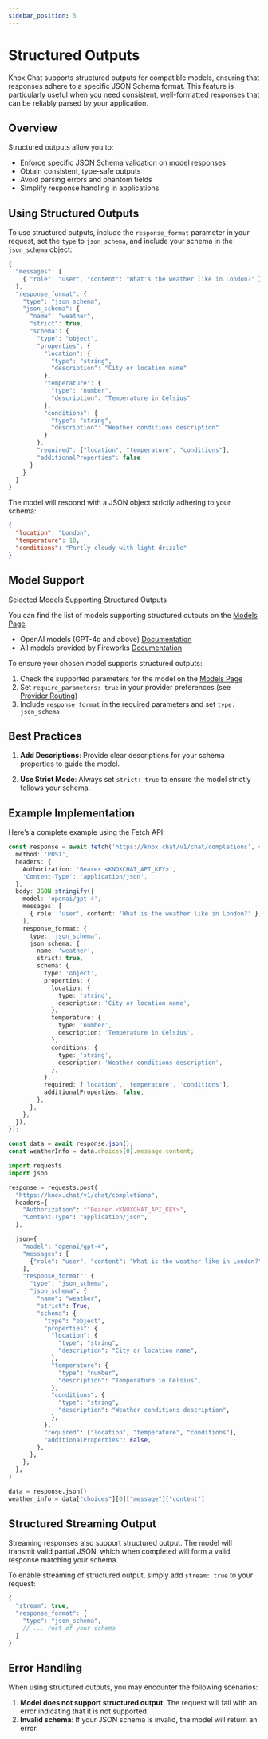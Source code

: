 ```yaml
---
sidebar_position: 5
---
```



# Structured Outputs

Knox Chat supports structured outputs for compatible models, ensuring that responses adhere to a specific JSON Schema format. This feature is particularly useful when you need consistent, well-formatted responses that can be reliably parsed by your application.

## Overview

Structured outputs allow you to:

* Enforce specific JSON Schema validation on model responses  
* Obtain consistent, type-safe outputs  
* Avoid parsing errors and phantom fields  
* Simplify response handling in applications  

## Using Structured Outputs

To use structured outputs, include the `response_format` parameter in your request, set the `type` to `json_schema`, and include your schema in the `json_schema` object:

```typescript
{
  "messages": [
    { "role": "user", "content": "What's the weather like in London?" }
  ],
  "response_format": {
    "type": "json_schema",
    "json_schema": {
      "name": "weather",
      "strict": true,
      "schema": {
        "type": "object",
        "properties": {
          "location": {
            "type": "string",
            "description": "City or location name"
          },
          "temperature": {
            "type": "number",
            "description": "Temperature in Celsius"
          },
          "conditions": {
            "type": "string",
            "description": "Weather conditions description"
          }
        },
        "required": ["location", "temperature", "conditions"],
        "additionalProperties": false
      }
    }
  }
}
```

The model will respond with a JSON object strictly adhering to your schema:

```json
{
  "location": "London",
  "temperature": 18,
  "conditions": "Partly cloudy with light drizzle"
}
```

## Model Support

Selected Models Supporting Structured Outputs

You can find the list of models supporting structured outputs on the [Models Page](https://knox.chat/modelslist).

* OpenAI models (GPT-4o and above) [Documentation](https://platform.openai.com/docs/guides/structured-outputs)  
* All models provided by Fireworks [Documentation](https://docs.fireworks.ai/structured-responses/structured-response-formatting#structured-response-modes)  

To ensure your chosen model supports structured outputs:  

1. Check the supported parameters for the model on the [Models Page](https://knox.chat/modelslist)  
2. Set `require_parameters: true` in your provider preferences (see [Provider Routing](/provider-routing))  
3. Include `response_format` in the required parameters and set `type: json_schema`  

## Best Practices  

1. **Add Descriptions**: Provide clear descriptions for your schema properties to guide the model.  

2. **Use Strict Mode**: Always set `strict: true` to ensure the model strictly follows your schema.  

## Example Implementation  

Here’s a complete example using the Fetch API:

<Tabs>
<TabItem value="ts" label="TypeScript">

```ts showLineNumbers
const response = await fetch('https://knox.chat/v1/chat/completions', {
  method: 'POST',
  headers: {
    Authorization: 'Bearer <KNOXCHAT_API_KEY>',
    'Content-Type': 'application/json',
  },
  body: JSON.stringify({
    model: 'openai/gpt-4',
    messages: [
      { role: 'user', content: 'What is the weather like in London?' },
    ],
    response_format: {
      type: 'json_schema',
      json_schema: {
        name: 'weather',
        strict: true,
        schema: {
          type: 'object',
          properties: {
            location: {
              type: 'string',
              description: 'City or location name',
            },
            temperature: {
              type: 'number',
              description: 'Temperature in Celsius',
            },
            conditions: {
              type: 'string',
              description: 'Weather conditions description',
            },
          },
          required: ['location', 'temperature', 'conditions'],
          additionalProperties: false,
        },
      },
    },
  }),
});

const data = await response.json();
const weatherInfo = data.choices[0].message.content;
```

</TabItem>
<TabItem value="py" label="Python">

```py showLineNumbers
import requests
import json

response = requests.post(
  "https://knox.chat/v1/chat/completions",
  headers={
    "Authorization": f"Bearer <KNOXCHAT_API_KEY>",
    "Content-Type": "application/json",
  },

  json={
    "model": "openai/gpt-4",
    "messages": [
      {"role": "user", "content": "What is the weather like in London?"},
    ],
    "response_format": {
      "type": "json_schema",
      "json_schema": {
        "name": "weather",
        "strict": True,
        "schema": {
          "type": "object",
          "properties": {
            "location": {
              "type": "string",
              "description": "City or location name",
            },
            "temperature": {
              "type": "number",
              "description": "Temperature in Celsius",
            },
            "conditions": {
              "type": "string",
              "description": "Weather conditions description",
            },
          },
          "required": ["location", "temperature", "conditions"],
          "additionalProperties": False,
        },
      },
    },
  },
)

data = response.json()
weather_info = data["choices"][0]["message"]["content"]
```

</TabItem>
</Tabs>

## Structured Streaming Output

Streaming responses also support structured output. The model will transmit valid partial JSON, which when completed will form a valid response matching your schema.

To enable streaming of structured output, simply add `stream: true` to your request:

```typescript
{
  "stream": true,
  "response_format": {
    "type": "json_schema",
    // ... rest of your schema
  }
}
```

## Error Handling

When using structured outputs, you may encounter the following scenarios:

1. **Model does not support structured output**: The request will fail with an error indicating that it is not supported.
2. **Invalid schema**: If your JSON schema is invalid, the model will return an error.